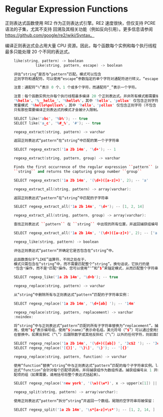 
# Regular Expression Functions


正则表达式函数使用 RE2 作为正则表达式引擎。RE2 速度很快，但仅支持 PCRE 语法的子集，尤其不支持
回溯及其相关功能（例如反向引用）。更多信息请参阅 https://github.com/google/re2/wiki/Syntax。

编译正则表达式会占用大量 CPU 资源。因此，每个函数每个实例和每个执行线程最多只能处理 20 个不同的表达式。

```cpp
    like(string, pattern) -> boolean
              like(string, pattern, escape) -> boolean

    评估“string”是否与“pattern”匹配。模式可以包含
    正则字符和通配符。可以使用“escape”参数指定的单个字符对通配符进行转义。“escape”参数仅支持 ASCII 字符。匹配区分大小写。

    注意：通配符“%”表示 0 个、1 个或多个字符，而通配符“_”表示一个字符。

    注意：每个函数实例允许每个执行线程最多编译 20 个正则表达式。并非所有模式都需要编译正则表达式。模式 'hello'、'hello%'、'_hello__%'、
    '%hello'、'%__hello_'、'%hello%'，其中 'hello'、'pollux' 仅包含正则字符和 '_' 通配符，无需使用正则表达式进行求值；
    常量模式 '%hello%pollux%'，其中 'hello'、'pollux' 仅包含正则字符（不包含 '_' 和 '#' 通配符），则使用子字符串搜索进行求值。
    只有那些需要编译正则表达式的模式才会被计入限制。

    SELECT like('abc', '%b%'); -- true
    SELECT like('a_c', '%#_%', '#'); -- true
```
```cpp
    regexp_extract(string, pattern) -> varchar

    返回正则表达式“pattern”在“string”中匹配的第一个子字符串

    SELECT regexp_extract('1a 2b 14m', '\d+'); -- 1
```
```cpp
    regexp_extract(string, pattern, group) -> varchar

    Finds the first occurrence of the regular expression ``pattern`` in
    ``string`` and returns the capturing group number ``group``

    SELECT regexp_extract('1a 2b 14m', '(\d+)([a-z]+)', 2); -- 'a'
```
```cpp
    regexp_extract_all(string, pattern) -> array(varchar):

    返回正则表达式“pattern”在“string”中匹配的子字符串

    SELECT regexp_extract_all('1a 2b 14m', '\d+'); -- [1, 2, 14]
```
```cpp
    regexp_extract_all(string, pattern, group) -> array(varchar):

    查找正则表达式 ``pattern`` 在 ``string`` 中出现的所有位置，并返回捕获组编号 ``group``

    SELECT regexp_extract_all('1a 2b 14m', '(\d+)([a-z]+)', 2); -- ['a', 'b', 'm']
```
```cpp
    regexp_like(string, pattern) -> boolean

    评估正则表达式“pattern”并确定它是否包含在“string”中。

    此函数类似于“LIKE”运算符，不同之处在于，
    模式只需包含在“string”中，而不需要匹配整个“string”。换句话说，它执行的是
    *包含*操作，而不是*匹配*操作。您可以使用“^”和“$”来锚定模式，从而匹配整个字符串

    SELECT regexp_like('1a 2b 14m', '\d+b'); -- true
```
```cpp
    regexp_replace(string, pattern) -> varchar

    从“string”中删除所有与正则表达式“pattern”匹配的子字符串实例：

    SELECT regexp_replace('1a 2b 14m', '\d+[ab] '); -- '14m'
```
```cpp
    regexp_replace(string, pattern, replacement) -> varchar
    :noindex:

    将“string”中与正则表达式“pattern”匹配的所有子字符串替换为“replacement”。捕获组可以在“replacement”中引
    用，使用“$g”表示编号组，使用“${name}”表示命名组。美元符号（“$”）可以通过使用反斜杠（“\$”）进行转义来包含
    在替换中。如果反斜杠（“\”）后跟除数字或其他反斜杠（“\”）以外的任何字符，则前面的反斜杠（“\”）将被忽略：

    SELECT regexp_replace('1a 2b 14m', '(\d+)([ab]) ', '3c$2 '); -- '3ca 3cb 14m'
    SELECT regexp_replace('[{}]', '\}\]', '\}'); -- '[{}'
```
```cpp
    regexp_replace(string, pattern, function) -> varchar

    使用“function”替换“string”中与正则表达式“pattern”匹配的每个子字符串实例。lambda 表
    达式“function”会针对每个匹配项调用，并将捕获组作为数组传递。捕获组编号从 1 开始；没有针对整个匹
    配项的组（如果需要，请用括号将整个表达式括起来）。

    SELECT regexp_replace('new york', '(\w)(\w*)', x -> upper(x[1]) || lower(x[2])); --'New York'
```
```cpp
    regexp_split(string, pattern) -> array(varchar):

    使用正则表达式“pattern”拆分“string”并返回一个数组。尾随的空字符串将被保留：

    SELECT regexp_split('1a 2b 14m', '\s*[a-z]+\s*'); -- [1, 2, 14, ]
```